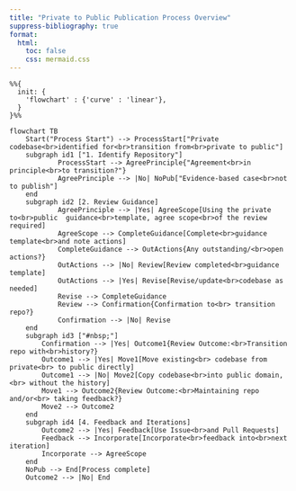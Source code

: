 ```yaml
---
title: "Private to Public Publication Process Overview"
suppress-bibliography: true
format:
  html:
    toc: false
    css: mermaid.css
---
```


```mermaid
%%{
  init: {
    'flowchart' : {'curve' : 'linear'},
  }
}%%

flowchart TB
    Start("Process Start") --> ProcessStart["Private codebase<br>identified for<br>transition from<br>private to public"]
    subgraph id1 ["1. Identify Repository"]
            ProcessStart --> AgreePrinciple{"Agreement<br>in principle<br>to transition?"}
            AgreePrinciple --> |No| NoPub["Evidence-based case<br>not to publish"]
    end
    subgraph id2 [2. Review Guidance]
            AgreePrinciple --> |Yes| AgreeScope[Using the private to<br>public  guidance<br>template, agree scope<br>of the review required]
            AgreeScope --> CompleteGuidance[Complete<br>guidance template<br>and note actions]
            CompleteGuidance --> OutActions{Any outstanding/<br>open actions?}
            OutActions --> |No| Review[Review completed<br>guidance template]
            OutActions --> |Yes| Revise[Revise/update<br>codebase as needed]
            Revise --> CompleteGuidance
            Review --> Confirmation{Confirmation to<br> transition repo?}
            Confirmation --> |No| Revise
    end
    subgraph id3 ["#nbsp;"]
        Confirmation --> |Yes| Outcome1{Review Outcome:<br>Transition repo with<br>history?}
        Outcome1 --> |Yes| Move1[Move existing<br> codebase from private<br> to public directly]
        Outcome1 --> |No| Move2[Copy codebase<br>into public domain,<br> without the history]
        Move1 --> Outcome2{Review Outcome:<br>Maintaining repo and/or<br> taking feedback?}
        Move2 --> Outcome2
    end
    subgraph id4 [4. Feedback and Iterations]
        Outcome2 --> |Yes| Feedback[Use Issue<br>and Pull Requests]
        Feedback --> Incorporate[Incorporate<br>feedback into<br>next iteration]
        Incorporate --> AgreeScope
    end
    NoPub --> End[Process complete]
    Outcome2 --> |No| End
```

